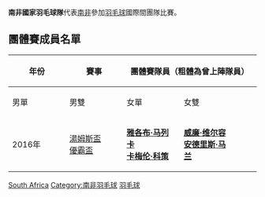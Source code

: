 {{noteTA|G1=Badminton}}
'''南非國家羽毛球隊'''代表[[南非|南非]]參加[[羽毛球|羽毛球]]國際間團隊比賽。

[[Category:國家羽毛球隊|South Africa]]
[[Category:南非羽毛球|Category:南非羽毛球]]
[[Category:南非體育|羽毛球]]

== 團體賽成員名單 ==
{| class=wikitable style="text-align:center; font-size:small" 
!rowspan="2" width=100|年份
!rowspan="2" width=100|賽事
!colspan="4" width=400|團體賽隊員（粗體為曾上陣隊員）
!rowspan="2" width=100|成績
!rowspan="2" width=100|備註
|-
!width=100|男單
!width=100|男雙
!width=100|女單
!width=100|女雙
|-
|2016年
|[[2016年湯姆斯盃|湯姆斯盃]]<br/>[[2016年優霸盃|優霸盃]]
|'''[[雅各布·马列卡|雅各布·马列卡]]'''<br/>'''[[卡梅伦·科策|卡梅伦·科策]]'''
|'''[[威廉·维尔容|威廉·维尔容]]'''<br/>'''[[安德里斯·马兰|安德里斯·马兰]]'''
|
|
|'''16强（小組第4名）'''<br/>（湯姆斯盃）<br/>'''-'''<br/>（優霸盃）
|
|}